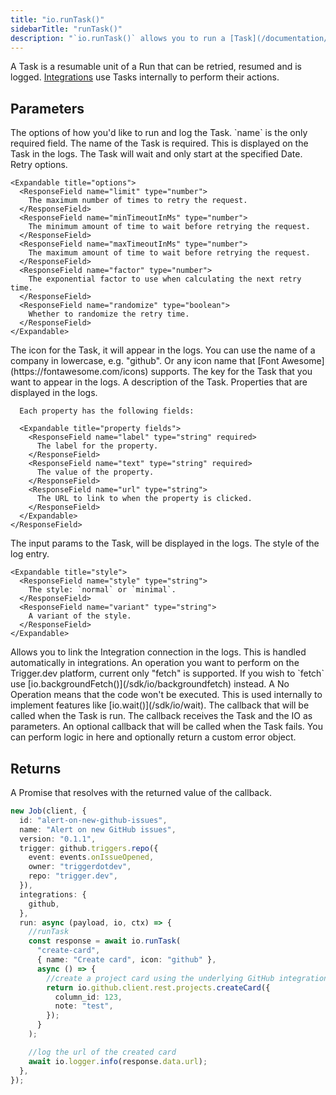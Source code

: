 ```yaml
---
title: "io.runTask()"
sidebarTitle: "runTask()"
description: "`io.runTask()` allows you to run a [Task](/documentation/concepts/tasks) from inside a Job run."
---
```


A Task is a resumable unit of a Run that can be retried, resumed and is logged. [Integrations](/integrations) use Tasks internally to perform their actions.

## Parameters

<Snippet file="stable-key-param.mdx" />

<ResponseField name="options" type="object" required>
  The options of how you'd like to run and log the Task. `name` is the only required field.

<Expandable title="options">
  <ResponseField name="name" type="string" required>
    The name of the Task is required. This is displayed on the Task in the logs.
  </ResponseField>
  <ResponseField name="delayUntil" type="date">
    The Task will wait and only start at the specified Date.
  </ResponseField>
  <ResponseField name="retry" type="object">
    Retry options.

    <Expandable title="options">
      <ResponseField name="limit" type="number">
        The maximum number of times to retry the request.
      </ResponseField>
      <ResponseField name="minTimeoutInMs" type="number">
        The minimum amount of time to wait before retrying the request.
      </ResponseField>
      <ResponseField name="maxTimeoutInMs" type="number">
        The maximum amount of time to wait before retrying the request.
      </ResponseField>
      <ResponseField name="factor" type="number">
        The exponential factor to use when calculating the next retry time.
      </ResponseField>
      <ResponseField name="randomize" type="boolean">
        Whether to randomize the retry time.
      </ResponseField>
    </Expandable>

  </ResponseField>
  <ResponseField name="icon" type="string">
    The icon for the Task, it will appear in the logs. You can use the name of a
    company in lowercase, e.g. "github". Or any icon name that [Font
    Awesome](https://fontawesome.com/icons) supports.
  </ResponseField>
  <ResponseField name="displayKey" type="string">
    The key for the Task that you want to appear in the logs.
  </ResponseField>
  <ResponseField name="description" type="string">
    A description of the Task.
  </ResponseField>
    <ResponseField name="properties" type="array">
      Properties that are displayed in the logs.

      Each property has the following fields:

      <Expandable title="property fields">
        <ResponseField name="label" type="string" required>
          The label for the property.
        </ResponseField>
        <ResponseField name="text" type="string" required>
          The value of the property.
        </ResponseField>
        <ResponseField name="url" type="string">
          The URL to link to when the property is clicked.
        </ResponseField>
      </Expandable>
    </ResponseField>

  <ResponseField name="params" type="any">
    The input params to the Task, will be displayed in the logs.
  </ResponseField>
  <ResponseField name="style" type="object">
    The style of the log entry.

    <Expandable title="style">
      <ResponseField name="style" type="string">
        The style: `normal` or `minimal`.
      </ResponseField>
      <ResponseField name="variant" type="string">
        A variant of the style.
      </ResponseField>
    </Expandable>

  </ResponseField>
  <ResponseField name="connectionKey" type="string">
    Allows you to link the Integration connection in the logs. This is handled
    automatically in integrations.
  </ResponseField>
  <ResponseField name="operation" type="string">
    An operation you want to perform on the Trigger.dev platform, current only
    "fetch" is supported. If you wish to `fetch` use [io.backgroundFetch()](/sdk/io/backgroundfetch) instead.
  </ResponseField>
  <ResponseField name="noop" type="boolean">
    A No Operation means that the code won't be executed. This is used internally to implement features like [io.wait()](/sdk/io/wait).
  </ResponseField>
</Expandable>
</ResponseField>

<ResponseField name="callback" type="function" required>
  The callback that will be called when the Task is run. The callback receives
  the Task and the IO as parameters.
</ResponseField>

<ResponseField name="onError" type="function">
  An optional callback that will be called when the Task fails. You can perform
  logic in here and optionally return a custom error object.
</ResponseField>

## Returns

A Promise that resolves with the returned value of the callback.

<RequestExample>

```typescript Run a task
new Job(client, {
  id: "alert-on-new-github-issues",
  name: "Alert on new GitHub issues",
  version: "0.1.1",
  trigger: github.triggers.repo({
    event: events.onIssueOpened,
    owner: "triggerdotdev",
    repo: "trigger.dev",
  }),
  integrations: {
    github,
  },
  run: async (payload, io, ctx) => {
    //runTask
    const response = await io.runTask(
      "create-card",
      { name: "Create card", icon: "github" },
      async () => {
        //create a project card using the underlying GitHub integration client
        return io.github.client.rest.projects.createCard({
          column_id: 123,
          note: "test",
        });
      }
    );

    //log the url of the created card
    await io.logger.info(response.data.url);
  },
});
```

</RequestExample>
